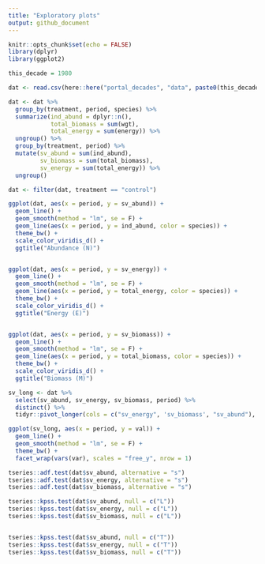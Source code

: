 ```yaml
---
title: "Exploratory plots"
output: github_document
---
```


```r
knitr::opts_chunk$set(echo = FALSE)
library(dplyr)
library(ggplot2)
```

```r

this_decade = 1980

dat <- read.csv(here::here("portal_decades", "data", paste0(this_decade, ".csv")), stringsAsFactors = F)

dat <- dat %>%
  group_by(treatment, period, species) %>%
  summarize(ind_abund = dplyr::n(),
            total_biomass = sum(wgt),
            total_energy = sum(energy)) %>%
  ungroup() %>%
  group_by(treatment, period) %>%
  mutate(sv_abund = sum(ind_abund),
         sv_biomass = sum(total_biomass),
         sv_energy = sum(total_energy)) %>%
  ungroup()

dat <- filter(dat, treatment == "control")

```

```r

ggplot(dat, aes(x = period, y = sv_abund)) +
  geom_line() +
  geom_smooth(method = "lm", se = F) +
  geom_line(aes(x = period, y = ind_abund, color = species)) +
  theme_bw() +
  scale_color_viridis_d() +
  ggtitle("Abundance (N)")


ggplot(dat, aes(x = period, y = sv_energy)) +
  geom_line() +
  geom_smooth(method = "lm", se = F) +
  geom_line(aes(x = period, y = total_energy, color = species)) +
  theme_bw() +
  scale_color_viridis_d() +
  ggtitle("Energy (E)")


ggplot(dat, aes(x = period, y = sv_biomass)) +
  geom_line() +
  geom_smooth(method = "lm", se = F) +
  geom_line(aes(x = period, y = total_biomass, color = species)) +
  theme_bw() +
  scale_color_viridis_d() +
  ggtitle("Biomass (M)")
```

```r

sv_long <- dat %>%
  select(sv_abund, sv_energy, sv_biomass, period) %>%
  distinct() %>%
  tidyr::pivot_longer(cols = c("sv_energy", 'sv_biomass', "sv_abund"), names_to = "var", values_to = "val")

ggplot(sv_long, aes(x = period, y = val)) +
  geom_line() +
  geom_smooth(method = "lm", se = F) +
  theme_bw() +
  facet_wrap(vars(var), scales = "free_y", nrow = 1)

```


```r

tseries::adf.test(dat$sv_abund, alternative = "s")
tseries::adf.test(dat$sv_energy, alternative = "s")
tseries::adf.test(dat$sv_biomass, alternative = "s")

tseries::kpss.test(dat$sv_abund, null = c("L"))
tseries::kpss.test(dat$sv_energy, null = c("L"))
tseries::kpss.test(dat$sv_biomass, null = c("L"))


tseries::kpss.test(dat$sv_abund, null = c("T"))
tseries::kpss.test(dat$sv_energy, null = c("T"))
tseries::kpss.test(dat$sv_biomass, null = c("T"))



```